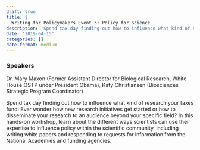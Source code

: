 ```yaml
---
draft: true 
title: |
  Writing for Policymakers Event 3: Policy for Science
description: 'Spend tax day finding out how to influence what kind of research your taxes fund! Ever wonder how new research initiatives get started or how to disseminate your research to an audience beyond your specific field? In this hands-on workshop, learn about the different ways scientists can use their expertise to influence policy within the scientific community, including writing white papers and responding to requests for information from the National Academies and funding agencies.'
date: '2019-04-15'
categories: []
date-format: medium 
---
```



### Speakers  
Dr. Mary Maxon (Former Assistant Director for Biological Research, White House OSTP under President Obama), Katy Christiansen (Biosciences Strategic Program Coordinator)

Spend tax day finding out how to influence what kind of research your taxes fund! Ever wonder how new research initiatives get started or how to disseminate your research to an audience beyond your specific field? In this hands-on workshop, learn about the different ways scientists can use their expertise to influence policy within the scientific community, including writing white papers and responding to requests for information from the National Academies and funding agencies.


